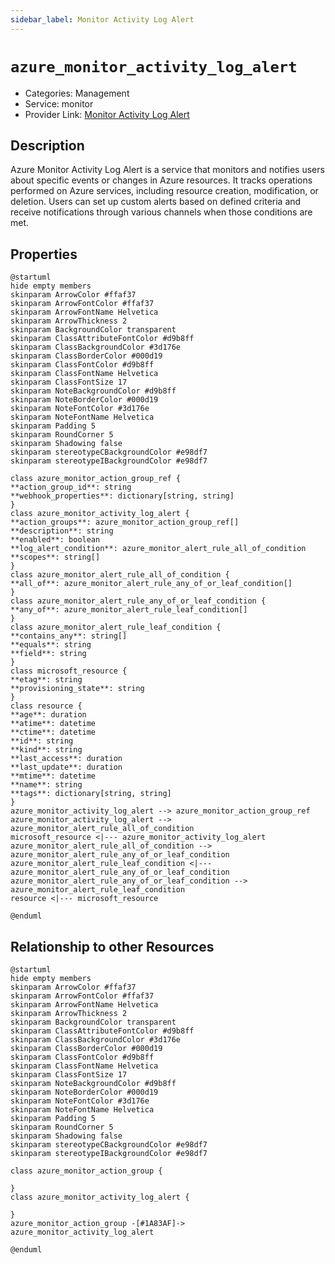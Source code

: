 ```yaml
---
sidebar_label: Monitor Activity Log Alert
---
```


# `azure_monitor_activity_log_alert`

- Categories: Management
- Service: monitor
- Provider Link: [Monitor Activity Log Alert](https://docs.microsoft.com/en-us/azure/azure-monitor/alerts/alerts-activity-log)

## Description

Azure Monitor Activity Log Alert is a service that monitors and notifies users about specific events or changes in Azure resources. It tracks operations performed on Azure services, including resource creation, modification, or deletion. Users can set up custom alerts based on defined criteria and receive notifications through various channels when those conditions are met.

## Properties

<ZoomPanPinch>

```kroki imgType="plantuml" imgAlt="Diagram of Monitor Activity Log Alert data model"
@startuml
hide empty members
skinparam ArrowColor #ffaf37
skinparam ArrowFontColor #ffaf37
skinparam ArrowFontName Helvetica
skinparam ArrowThickness 2
skinparam BackgroundColor transparent
skinparam ClassAttributeFontColor #d9b8ff
skinparam ClassBackgroundColor #3d176e
skinparam ClassBorderColor #000d19
skinparam ClassFontColor #d9b8ff
skinparam ClassFontName Helvetica
skinparam ClassFontSize 17
skinparam NoteBackgroundColor #d9b8ff
skinparam NoteBorderColor #000d19
skinparam NoteFontColor #3d176e
skinparam NoteFontName Helvetica
skinparam Padding 5
skinparam RoundCorner 5
skinparam Shadowing false
skinparam stereotypeCBackgroundColor #e98df7
skinparam stereotypeIBackgroundColor #e98df7

class azure_monitor_action_group_ref {
**action_group_id**: string
**webhook_properties**: dictionary[string, string]
}
class azure_monitor_activity_log_alert {
**action_groups**: azure_monitor_action_group_ref[]
**description**: string
**enabled**: boolean
**log_alert_condition**: azure_monitor_alert_rule_all_of_condition
**scopes**: string[]
}
class azure_monitor_alert_rule_all_of_condition {
**all_of**: azure_monitor_alert_rule_any_of_or_leaf_condition[]
}
class azure_monitor_alert_rule_any_of_or_leaf_condition {
**any_of**: azure_monitor_alert_rule_leaf_condition[]
}
class azure_monitor_alert_rule_leaf_condition {
**contains_any**: string[]
**equals**: string
**field**: string
}
class microsoft_resource {
**etag**: string
**provisioning_state**: string
}
class resource {
**age**: duration
**atime**: datetime
**ctime**: datetime
**id**: string
**kind**: string
**last_access**: duration
**last_update**: duration
**mtime**: datetime
**name**: string
**tags**: dictionary[string, string]
}
azure_monitor_activity_log_alert --> azure_monitor_action_group_ref
azure_monitor_activity_log_alert --> azure_monitor_alert_rule_all_of_condition
microsoft_resource <|--- azure_monitor_activity_log_alert
azure_monitor_alert_rule_all_of_condition --> azure_monitor_alert_rule_any_of_or_leaf_condition
azure_monitor_alert_rule_leaf_condition <|--- azure_monitor_alert_rule_any_of_or_leaf_condition
azure_monitor_alert_rule_any_of_or_leaf_condition --> azure_monitor_alert_rule_leaf_condition
resource <|--- microsoft_resource

@enduml
```

</ZoomPanPinch>

## Relationship to other Resources

<ZoomPanPinch>

```kroki imgType="plantuml" imgAlt="Diagram of Monitor Activity Log Alert resource relationships"
@startuml
hide empty members
skinparam ArrowColor #ffaf37
skinparam ArrowFontColor #ffaf37
skinparam ArrowFontName Helvetica
skinparam ArrowThickness 2
skinparam BackgroundColor transparent
skinparam ClassAttributeFontColor #d9b8ff
skinparam ClassBackgroundColor #3d176e
skinparam ClassBorderColor #000d19
skinparam ClassFontColor #d9b8ff
skinparam ClassFontName Helvetica
skinparam ClassFontSize 17
skinparam NoteBackgroundColor #d9b8ff
skinparam NoteBorderColor #000d19
skinparam NoteFontColor #3d176e
skinparam NoteFontName Helvetica
skinparam Padding 5
skinparam RoundCorner 5
skinparam Shadowing false
skinparam stereotypeCBackgroundColor #e98df7
skinparam stereotypeIBackgroundColor #e98df7

class azure_monitor_action_group {

}
class azure_monitor_activity_log_alert {

}
azure_monitor_action_group -[#1A83AF]-> azure_monitor_activity_log_alert

@enduml
```

</ZoomPanPinch>
